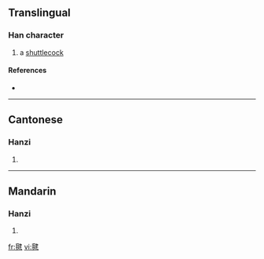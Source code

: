 ==Translingual==

===Han character===
{{Han char|rn=82|rad=毛|as=09|sn=13|four=2571<sub>4</sub>|canj=竹山弓大手 (HUNKQ)}}

# a [[shuttlecock]]

====References====
* {{Han ref|kx=0595.130|dkj=16909|dj=0986.390|hdz=32001.050|uh=6BFD|ud=27645|bh=B7B7|bd=47031}}

----

==Cantonese==

===Hanzi===
{{yue-hanzi|jyut=|y=gin3, yin2}}

# {{defn|Cantonese|sort=毛09}}

----

==Mandarin==

===Hanzi===
{{cmn-hanzi|pin=[[jiàn]] ([[jian4]])|wg=chien<sup>4</sup>}}

# {{defn|Mandarin|sort=毛09}}

[[fr:毽]]
[[vi:毽]]